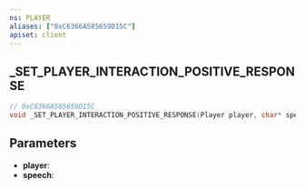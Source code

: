 ```yaml
---
ns: PLAYER
aliases: ["0xC6366A585659D15C"]
apiset: client
---
```

## _SET_PLAYER_INTERACTION_POSITIVE_RESPONSE

```c
// 0xC6366A585659D15C
void _SET_PLAYER_INTERACTION_POSITIVE_RESPONSE(Player player, char* speech);
```


## Parameters
* **player**:
* **speech**: